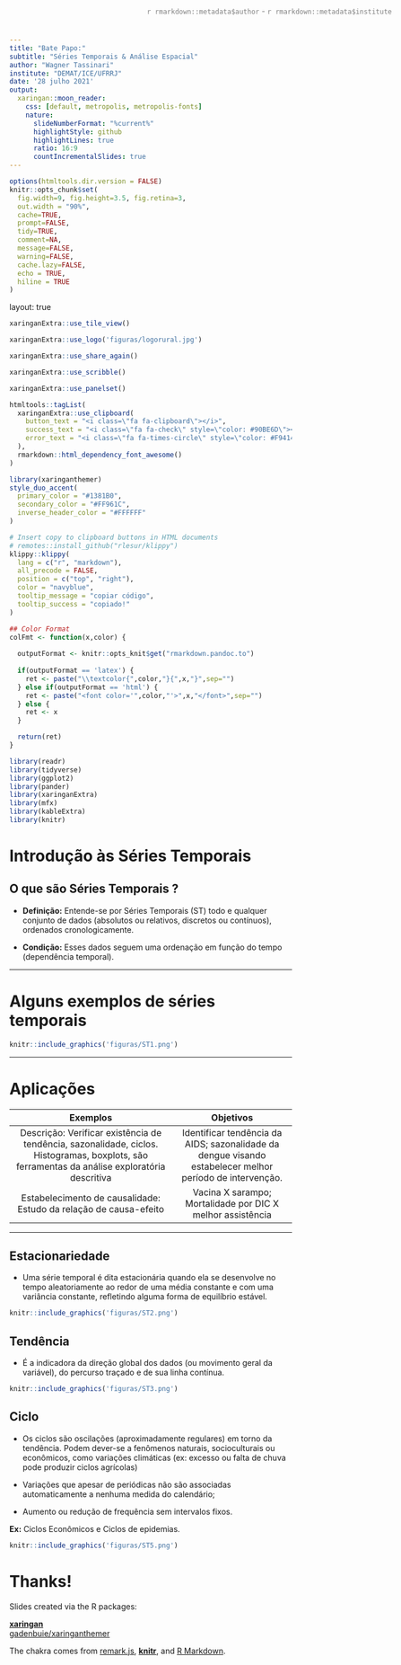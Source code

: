 ```yaml
---
title: "Bate Papo:"
subtitle: "Séries Temporais & Análise Espacial"  
author: "Wagner Tassinari"
institute: "DEMAT/ICE/UFRRJ"
date: '28 julho 2021'
output:
  xaringan::moon_reader:
    css: [default, metropolis, metropolis-fonts]
    nature:
      slideNumberFormat: "%current%"
      highlightStyle: github
      highlightLines: true
      ratio: 16:9
      countIncrementalSlides: true
---
```


```r
options(htmltools.dir.version = FALSE)
knitr::opts_chunk$set(
  fig.width=9, fig.height=3.5, fig.retina=3,
  out.width = "90%",
  cache=TRUE,
  prompt=FALSE,
  tidy=TRUE,
  comment=NA,
  message=FALSE,
  warning=FALSE,
  cache.lazy=FALSE,
  echo = TRUE,
  hiline = TRUE
)

```

layout: true
<div style="position: absolute;right:50px;top:11px;color:gray;">`r rmarkdown::metadata$author` - `r rmarkdown::metadata$institute`</div>

```r
xaringanExtra::use_tile_view()
```


```r
xaringanExtra::use_logo('figuras/logorural.jpg')
```


```r
xaringanExtra::use_share_again()
```

```r
xaringanExtra::use_scribble()
```

```r
xaringanExtra::use_panelset()
```


```r
htmltools::tagList(
  xaringanExtra::use_clipboard(
    button_text = "<i class=\"fa fa-clipboard\"></i>",
    success_text = "<i class=\"fa fa-check\" style=\"color: #90BE6D\"></i>",
    error_text = "<i class=\"fa fa-times-circle\" style=\"color: #F94144\"></i>"
  ),
  rmarkdown::html_dependency_font_awesome()
)
```

```r
library(xaringanthemer)
style_duo_accent(
  primary_color = "#1381B0",
  secondary_color = "#FF961C",
  inverse_header_color = "#FFFFFF"
)
```


```r
# Insert copy to clipboard buttons in HTML documents
# remotes::install_github("rlesur/klippy")
klippy::klippy(
  lang = c("r", "markdown"),
  all_precode = FALSE,
  position = c("top", "right"),
  color = "navyblue",
  tooltip_message = "copiar código",
  tooltip_success = "copiado!"
)

```

```r
## Color Format
colFmt <- function(x,color) {
  
  outputFormat <- knitr::opts_knit$get("rmarkdown.pandoc.to")
  
  if(outputFormat == 'latex') {
    ret <- paste("\\textcolor{",color,"}{",x,"}",sep="")
  } else if(outputFormat == 'html') {
    ret <- paste("<font color='",color,"'>",x,"</font>",sep="")
  } else {
    ret <- x
  }

  return(ret)
}
```


```r
library(readr)
library(tidyverse)
library(ggplot2)
library(pander)
library(xaringanExtra)
library(mfx)
library(kableExtra)
library(knitr)

```

# Introdução às Séries Temporais

## O que são Séries Temporais ?

-   **Definição:** Entende-se por Séries Temporais (ST) todo e qualquer
    conjunto de dados (absolutos ou relativos, discretos ou contínuos),
    ordenados cronologicamente.

-   **Condição:** Esses dados seguem uma ordenação em função do tempo
    (dependência temporal).

---

# Alguns exemplos de séries temporais

```r
knitr::include_graphics('figuras/ST1.png')
```

<!-- -- -->

<!-- # Hipóteses básicas do estudo das séries temporais -->

<!-- -   Há um sistema causal relacionando as variáveis no tempo; -->

<!-- -   Tais hipóteses se baseiam no pressuposto de que as relações -->
<!--     apontadas pela experiência pregressa permitem prever o possível -->
<!--     comportamento das variáveis sob análise, determinando se seu -->
<!--     comportamento apresenta propriedades determinísticas e/ou -->
<!--     aleatórias. -->

---

# Aplicações

|                                                                    Exemplos                                                                    |                                                 Objetivos                                                 |
|:----------------------------------------------------------------------------------------------------------------------------------------------:|:---------------------------------------------------------------------------------------------------------:|
| Descrição: Verificar existência de tendência, sazonalidade, ciclos. Histogramas,  boxplots, são ferramentas da análise exploratória descritiva | Identificar tendência da AIDS; sazonalidade da dengue visando estabelecer melhor  período de intervenção. |
|                                        Estabelecimento de causalidade: Estudo da relação de causa-efeito                                       |                         Vacina X sarampo; Mortalidade por DIC X melhor assistência                        |

---

## Estacionariedade

-   Uma série temporal é dita estacionária quando ela se desenvolve no
    tempo aleatoriamente ao redor de uma média constante e com uma
    variância constante, refletindo alguma forma de equilíbrio estável.
    
```r
knitr::include_graphics('figuras/ST2.png')
```

## Tendência

-   É a indicadora da direção global dos dados (ou movimento geral da
    variável), do percurso traçado e de sua linha contínua.
    
```r
knitr::include_graphics('figuras/ST3.png')
```

## Ciclo

* Os ciclos são oscilações (aproximadamente regulares) em torno da tendência. Podem dever-se a fenômenos naturais, socioculturais ou econômicos, como variações climáticas (ex: excesso ou falta de chuva pode produzir ciclos agrícolas)

* Variações que apesar de periódicas não são associadas automaticamente a nenhuma medida do calendário;

* Aumento ou redução de frequência sem intervalos fixos.

**Ex:** Ciclos Econômicos e Ciclos de epidemias.

```r
knitr::include_graphics('figuras/ST5.png')
```

# Thanks!

Slides created via the R packages:

[**xaringan**](https://github.com/yihui/xaringan)<br>
[gadenbuie/xaringanthemer](https://github.com/gadenbuie/xaringanthemer)

The chakra comes from [remark.js](https://remarkjs.com), [**knitr**](http://yihui.name/knitr), and [R Markdown](https://rmarkdown.rstudio.com).
